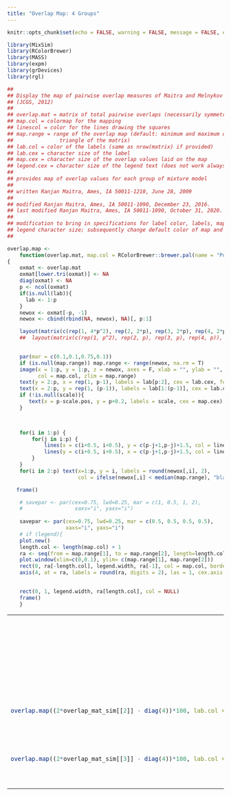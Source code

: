 ```yaml
---
title: "Overlap Map: 4 Groups"
---
```


<style type="text/css">
.main-container {
  max-width: 1500px;
  margin-left: auto;
  margin-right: auto;
}
</style>


```r
knitr::opts_chunk$set(echo = FALSE, warning = FALSE, message = FALSE, error = FALSE)
```

```r
library(MixSim)
library(RColorBrewer)
library(MASS)
library(expm)
library(grDevices)
library(rgl)

```

```r
##
## Display the map of pairwise overlap measures of Maitra and Melnykov
## (JCGS, 2012)
##
## overlap.mat = matrix of total pairwise overlaps (necessarily symmetric)
## map.col = colormap for the mapping
## linescol = color for the lines drawing the squares
## map.range = range of the overlap map (default: minimum and maximum of lower
##               triangle of the matrix)
## lab.col = color of the labels (same as nrow(matrix) if provided)
## lab.cex = character size of the label
## map.cex = character size of the overlap values laid on the map
## legend.cex = character size of the legend text (does not work always)
##
## provides map of overlap values for each group of mixture model
##
## written Ranjan Maitra, Ames, IA 50011-1210, June 28, 2009
##
## modified Ranjan Maitra, Ames, IA 50011-1090, December 23, 2016.
## last modified Ranjan Maitra, Ames, IA 50011-1090, October 31, 2020.
##
## modification to bring in specifications for label color, labels, maps and
## legend character size; subsequently change default color of map and lines
##

overlap.map <-
    function(overlap.mat, map.col = RColorBrewer::brewer.pal(name = "PuRd", n = 9), linescol = "#1D91C0", map.range = NULL, lab = NULL, lab.col = 1, lab.cex = 5, map.cex = 5, legend.cex = 1, font = 1, scale = NULL, scale.pos = -2, legend.width = 1)
{
    oxmat <- overlap.mat
    oxmat[lower.tri(oxmat)] <- NA
    diag(oxmat) <- NA
    p <- ncol(oxmat)
    if(is.null(lab)){
      lab <- 1:p
    }
    newox <- oxmat[-p, -1]
    newox <- cbind(rbind(NA, newox), NA)[, p:1]

    layout(matrix(c(rep(1, 4*p^2), rep(2, 2*p), rep(3, 2*p), rep(4, 2*p), rep(4, 2*p)), nrow = 2*p, ncol = 2*p + 4 ))
    ##  layout(matrix(c(rep(1, p^2), rep(2, p), rep(3, p), rep(4, p)), nrow = p, ncol = p + 3))

    
    par(mar = c(0.1,0.1,0.75,0.1))
    if (is.null(map.range)) map.range <- range(newox, na.rm = T)  
    image(x = 1:p, y = 1:p, z = newox, axes = F, xlab = "", ylab = "", #col = brewer.pal(9, "GnBu"))
          col = map.col, zlim = map.range)
    text(y = 2:p, x = rep(1, p-1), labels = lab[p:2], cex = lab.cex, font = font, col = lab.col[p:2])
    text(x = 2:p, y = rep(1, (p-1)), labels = lab[1:(p-1)], cex = lab.cex, font = font, col = lab.col[1:(p-1)])
    if (!is.null(scale)){
       text(x = p-scale.pos, y = p+0.2, labels = scale, cex = map.cex)
    }
   


    for(i in 1:p) {
        for(j in i:p) {
            lines(x = c(i+0.5, i+0.5), y = c(p-j+1,p-j)+1.5, col = linescol, lwd = 0.5)
            lines(y = c(i+0.5, i+0.5), x = c(p-j+1,p-j)+1.5, col = linescol, lwd = 0.5)
        }
    }
    for(i in 2:p) text(x=1:p, y = i, labels = round(newox[,i], 2),
                       col = ifelse(newox[,i] < median(map.range), "black", "white"), cex = map.cex)

   frame()

    # savepar <- par(cex=0.75, lwd=0.25, mar = c(1, 0.5, 1, 2),
    #                 xaxs="i", yaxs="i")
    
    savepar <- par(cex=0.75, lwd=0.25, mar = c(0.5, 0.5, 0.5, 0.5),
                   xaxs="i", yaxs="i")
    # if (legend){
    plot.new()
    length.col <- length(map.col) + 1
    ra <- seq(from = map.range[1], to = map.range[2], length=length.col)
    plot.window(xlim=c(0,0.1), ylim= c(map.range[1], map.range[2]))
    rect(0, ra[-length.col], legend.width, ra[-1], col = map.col, border = NULL)
    axis(4, at = ra, labels = round(ra, digits = 2), las = 1, cex.axis = legend.cex, line = NA)
    

    rect(0, 1, legend.width, ra[length.col], col = NULL)
    frame()
    }

```

<table width="500" border="0" cellpadding="0">
<tr>

<td align="center" valign="center">
```r
load("sim_data_100_4g.rda")
sim.palette <- brewer.pal(8,"Dark2")
df <- sim_data[[1]]
overlap.map((2*overlap_mat_sim[[1]] - diag(4))*1000, lab.col = sim.palette, 
            scale = expression("("%*%10^-3~")"), map.cex = 2.75, lab.cex = 4,
            legend.cex = 1.5, font = 2, scale.pos = 0.35, legend.width = 0.1)
```
<br />
(i) Overlap Map, $p = 100, \ddot\omega = 0.001$ 
</td>

</tr>
<tr>

<td align="center" valign="center">
```r
df <- sim_data[[2]]
overlap.map((2*overlap_mat_sim[[2]] - diag(4))*100, lab.col = sim.palette, scale = expression("("%*%10^-2~")"), map.cex = 2.75, lab.cex = 4, legend.cex = 1.5, font = 2, scale.pos = 0.35, legend.width = 0.1)
```
<br />
(i) Overlap Map, $p = 100, \ddot\omega = 0.01$ 
</td>


</tr>
<tr>

<td align="center" valign="center">
```r
df <- sim_data[[3]]
overlap.map((2*overlap_mat_sim[[3]] - diag(4))*100, lab.col = sim.palette, scale = expression("("%*%10^-2~")"), map.cex = 2.75, lab.cex = 4, legend.cex = 1.5, font = 2, scale.pos = 0.35, legend.width = 0.1)
```
<br />
(i) Overlap Map, $p = 100, \ddot\omega = 0.05$
</td>


</tr>

</table>